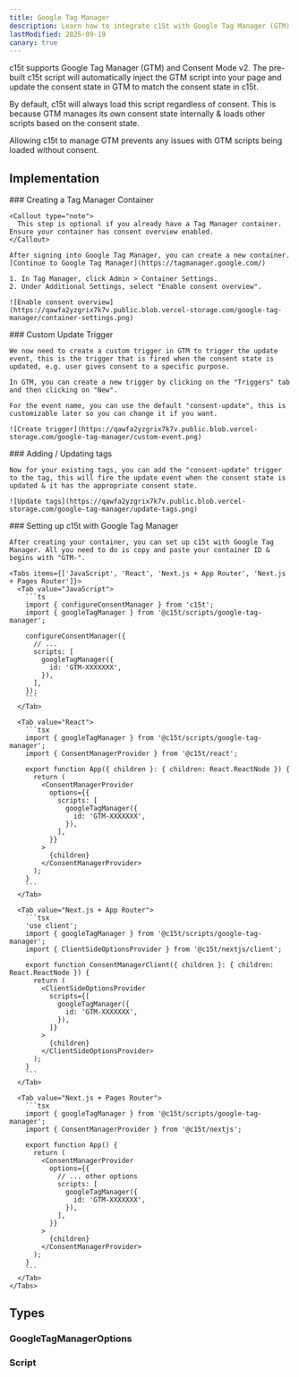 ```yaml
---
title: Google Tag Manager
description: Learn how to integrate c15t with Google Tag Manager (GTM).
lastModified: 2025-09-19
canary: true
---
```


c15t supports Google Tag Manager (GTM) and Consent Mode v2. The pre-built c15t script will automatically inject the GTM script into your page and update the consent state in GTM to match the consent state in c15t.

By default, c15t will always load this script regardless of consent. This is because GTM manages its own consent state internally & loads other scripts based on the consent state.

Allowing c15t to manage GTM prevents any issues with GTM scripts being loaded without consent.

## Implementation

<Steps>
  <Step>
    ### Creating a Tag Manager Container

    <Callout type="note">
      This step is optional if you already have a Tag Manager container. Ensure your container has consent overview enabled.
    </Callout>

    After signing into Google Tag Manager, you can create a new container.
    [Continue to Google Tag Manager](https://tagmanager.google.com/)

    1. In Tag Manager, click Admin > Container Settings.
    2. Under Additional Settings, select "Enable consent overview".

    ![Enable consent overview](https://qawfa2yzgrix7k7v.public.blob.vercel-storage.com/google-tag-manager/container-settings.png)
  </Step>

  <Step>
    ### Custom Update Trigger

    We now need to create a custom trigger in GTM to trigger the update event, this is the trigger that is fired when the consent state is updated, e.g. user gives consent to a specific purpose.

    In GTM, you can create a new trigger by clicking on the "Triggers" tab and then clicking on "New".

    For the event name, you can use the default "consent-update", this is customizable later so you can change it if you want.

    ![Create trigger](https://qawfa2yzgrix7k7v.public.blob.vercel-storage.com/google-tag-manager/custom-event.png)
  </Step>

  <Step>
    ### Adding / Updating tags

    Now for your existing tags, you can add the "consent-update" trigger to the tag, this will fire the update event when the consent state is updated & it has the appropriate consent state.

    ![Update tags](https://qawfa2yzgrix7k7v.public.blob.vercel-storage.com/google-tag-manager/update-tags.png)
  </Step>

  <Step>
    ### Setting up c15t with Google Tag Manager

    After creating your container, you can set up c15t with Google Tag Manager. All you need to do is copy and paste your container ID & begins with "GTM-".

    <Tabs items={['JavaScript', 'React', 'Next.js + App Router', 'Next.js + Pages Router']}>
      <Tab value="JavaScript">
        ```ts
        import { configureConsentManager } from 'c15t';
        import { googleTagManager } from '@c15t/scripts/google-tag-manager';

        configureConsentManager({
          // ... 
          scripts: [
            googleTagManager({
              id: 'GTM-XXXXXXX',
            }),
          ],
        });
        ```
      </Tab>

      <Tab value="React">
        ```tsx
        import { googleTagManager } from '@c15t/scripts/google-tag-manager';
        import { ConsentManagerProvider } from '@c15t/react';

        export function App({ children }: { children: React.ReactNode }) { 
          return (
            <ConsentManagerProvider
              options={{
                scripts: [
                  googleTagManager({
                    id: 'GTM-XXXXXXX',
                  }),
                ],
              }}
            >
              {children}
            </ConsentManagerProvider>
          );
        }
        ```
      </Tab>

      <Tab value="Next.js + App Router">
        ```tsx
        'use client';
        import { googleTagManager } from '@c15t/scripts/google-tag-manager';
        import { ClientSideOptionsProvider } from '@c15t/nextjs/client';

        export function ConsentManagerClient({ children }: { children: React.ReactNode }) { 
          return (
            <ClientSideOptionsProvider
              scripts={[
                googleTagManager({
                  id: 'GTM-XXXXXXX',
                }),
              ]}
            >
              {children}
            </ClientSideOptionsProvider>
          );
        }
        ```
      </Tab>

      <Tab value="Next.js + Pages Router">
        ```tsx
        import { googleTagManager } from '@c15t/scripts/google-tag-manager';
        import { ConsentManagerProvider } from '@c15t/nextjs';

        export function App() { 
          return (
            <ConsentManagerProvider
              options={{
                // ... other options
                scripts: [
                  googleTagManager({
                    id: 'GTM-XXXXXXX',
                  }),
                ],
              }}
            >
              {children}
            </ConsentManagerProvider>
          );
        }
        ```
      </Tab>
    </Tabs>
  </Step>
</Steps>

## Types

### GoogleTagManagerOptions

<AutoTypeTable path="./packages/scripts/src/google-tag-manager.ts" name="GoogleTagManagerOptions" />

### Script

<AutoTypeTable path="./packages/core/src/libs/script-loader/types.ts" name="Script" />
